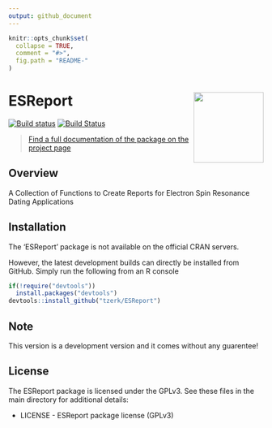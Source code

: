 ```yaml
---
output: github_document
---
```


<!-- README.md is generated from README.Rmd. Please edit that file -->

```r
knitr::opts_chunk$set(
  collapse = TRUE,
  comment = "#>",
  fig.path = "README-"
)
``` 

# ESReport <a href='https://tzerk.github.io/ESReport/'><img src='man/figures/logo.png' align="right" height="138.5" /></a>

<!-- badges: start -->
[![Build status](https://ci.appveyor.com/api/projects/status/ovd78p55jkt1g3rb?svg=true)](https://ci.appveyor.com/project/tzerk/esreport)
[![Build Status](https://travis-ci.org/tzerk/ESReport.svg?branch=master)](https://travis-ci.org/tzerk/ESReport)
<!-- badges: end -->

> [Find a full documentation of the package on the project page](https://tzerk.github.io/ESReport/)

## Overview

A Collection of Functions to Create Reports for Electron Spin Resonance Dating Applications

## Installation

The 'ESReport' package is not available on the official CRAN servers. 

However, the latest development builds can directly be installed from GitHub. Simply run the following from an R console

```r
if(!require("devtools"))
  install.packages("devtools")
devtools::install_github("tzerk/ESReport")
```

## Note

This version is a development version and it comes without any guarentee!

## License

The ESReport package is licensed under the GPLv3. See these files in the main directory for additional details: 

- LICENSE - ESReport package license (GPLv3)
